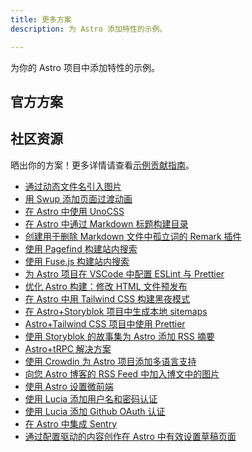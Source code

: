 ```yaml
---
title: 更多方案
description: 为 Astro 添加特性的示例。

---
```



为你的 Astro 项目中添加特性的示例。


## 官方方案

<RecipesNav />

## 社区资源

晒出你的方案！更多详情请查看[示例贡献指南](https://github.com/withastro/docs/blob/main/contributor-guides/submitting-a-recipe.md)。

- [通过动态文件名引入图片](https://vaihe.com/blog/astro/astro-dynamic-image-prop/)
- [用 Swup 添加页面过渡动画](https://navillus.dev/blog/astro-plus-swup)
- [在 Astro 中使用 UnoCSS](https://www.elian.codes/blog/23-02-11-implementing-unocss-in-astro/)
- [在 Astro 中通过 Markdown 标题构建目录](https://kld.dev/building-table-of-contents/)
- [创建用于删除 Markdown 文件中孤立词的 Remark 插件](https://eatmon.co/blog/remove-runts-markdown/)
- [使用 Pagefind 构建站内搜索](https://blog.otterlord.dev/posts/astro-search/)
- [使用 Fuse.js 构建站内搜索](https://www.youtube.com/watch?v=XnV_2MWqAhQ)
- [为 Astro 项目在 VSCode 中配置 ESLint 与 Prettier](https://patheticgeek.dev/blog/astro-prettier-eslint-vscode)
- [优化 Astro 构建：修改 HTML 文件预发布](https://straffesites.com/en/blog/optimize-astro-html-post-build)
- [在 Astro 中用 Tailwind CSS 构建黑夜模式](https://www.kevinzunigacuellar.com/blog/dark-mode-in-astro/)
- [在 Astro+Storyblok 项目中生成本地 sitemaps](https://straffesites.com/en/blog/localized-sitemap-astro-storyblok)
- [Astro+Tailwind CSS 项目中使用 Prettier](https://straffesites.com/en/blog/integrate-prettier-astro-tailwindcss)
- [使用 Storyblok 的故事集为 Astro 添加 RSS 摘要](https://straffesites.com/en/blog/rss-feed-astro-storyblok)
- [Astro+tRPC 解决方案](https://www.thomasledoux.be/blog/using-trpc-astro-islands-react)
- [使用 Crowdin 为 Astro 项目添加多语言支持](https://crowdin.com/blog/2023/06/21/astro-localization-and-i18n)
- [向您 Astro 博客的 RSS Feed 中加入博文中的图片](https://webreaper.dev/posts/astro-rss-feed-blog-post-images/)
- [使用 Astro 设置微前端](https://medium.com/@sergio.a.soria/setting-up-micro-frontends-with-astro-and-ecma-script-modules-137340d2c520)
- [使用 Lucia 添加用户名和密码认证](https://lucia-auth.com/guidebook/sign-in-with-username-and-password/astro)
- [使用 Lucia 添加 Github OAuth 认证](https://lucia-auth.com/guidebook/github-oauth/astro)
- [在 Astro 中集成 Sentry](https://akashrajpurohit.com/blog/seamless-error-tracking-integrating-sentry-with-astro/)
- [通过配置驱动的内容创作在 Astro 中有效设置草稿页面](https://akashrajpurohit.com/blog/set-up-draft-pages-effectively-in-astro-with-configdriven-content-authoring/)